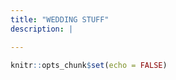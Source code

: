 ```yaml
---
title: "WEDDING STUFF"
description: |

---
```

```r
knitr::opts_chunk$set(echo = FALSE)
```
